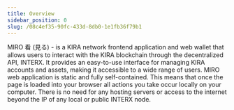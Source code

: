 ```yaml
---
title: Overview
sidebar_position: 0
slug: /08c4ef35-90fc-433d-8db0-1e1fb36f79b1
---
```





MIRO 看 (見る) - is a KIRA network frontend application and web wallet that allows users to interact with the KIRA blockchain through the decentralized API, INTERX. It provides an easy-to-use interface for managing KIRA accounts and assets, making it accessible to a wide range of users. MIRO web application is static and fully self-contained. This means that once the page is loaded into your browser all actions you take occur locally on your computer. There is no need for any hosting servers or access to the internet beyond the IP of any local or public INTERX node.

